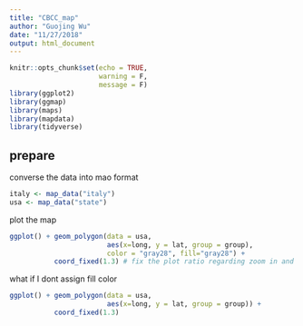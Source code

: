 ```yaml
---
title: "CBCC_map"
author: "Guojing Wu"
date: "11/27/2018"
output: html_document
---
```


```r
knitr::opts_chunk$set(echo = TRUE, 
                      warning = F, 
                      message = F)
library(ggplot2)
library(ggmap)
library(maps)
library(mapdata)
library(tidyverse)
```

## prepare

converse the data into mao format

```r
italy <- map_data("italy")
usa <- map_data("state")
```

plot the map

```r
ggplot() + geom_polygon(data = usa, 
                        aes(x=long, y = lat, group = group),
                        color = "gray28", fill="gray28") +
           coord_fixed(1.3) # fix the plot ratio regarding zoom in and out
```

what if I dont assign fill color

```r
ggplot() + geom_polygon(data = usa, 
                        aes(x=long, y = lat, group = group)) +
           coord_fixed(1.3)
```

